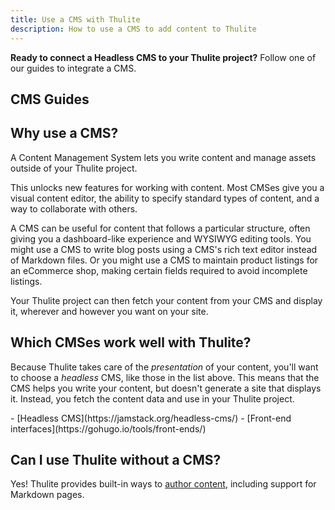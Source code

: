 ```yaml
---
title: Use a CMS with Thulite
description: How to use a CMS to add content to Thulite
---
```


**Ready to connect a Headless CMS to your Thulite project?** Follow one of our guides to integrate a CMS.

## CMS Guides

<CMSGuidesNav />

## Why use a CMS?

A Content Management System lets you write content and manage assets outside of your Thulite project.

This unlocks new features for working with content. Most CMSes give you a visual content editor, the ability to specify standard types of content, and a way to collaborate with others. 

A CMS can be useful for content that follows a particular structure, often giving you a dashboard-like experience and WYSIWYG editing tools. You might use a CMS to write blog posts using a CMS's rich text editor instead of Markdown files. Or you might use a CMS to maintain product listings for an eCommerce shop, making certain fields required to avoid incomplete listings. 

Your Thulite project can then fetch your content from your CMS and display it, wherever and however you want on your site.

## Which CMSes work well with Thulite?

Because Thulite takes care of the *presentation* of your content, you'll want to choose a *headless* CMS, like those in the list above. This means that the CMS helps you write your content, but doesn't generate a site that displays it. Instead, you fetch the content data and use in your Thulite project. 

<List emoji="books">
- [Headless CMS](https://jamstack.org/headless-cms/)
- [Front-end interfaces](https://gohugo.io/tools/front-ends/)
</List>

## Can I use Thulite without a CMS?

Yes! Thulite provides built-in ways to [author content](/basics/pages/), including support for Markdown pages.
